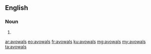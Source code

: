 ==English==

===Noun===
{{head|en}}

# {{plural of|avowal}}

[[ar:avowals]]
[[eo:avowals]]
[[fr:avowals]]
[[ku:avowals]]
[[mg:avowals]]
[[my:avowals]]
[[ta:avowals]]